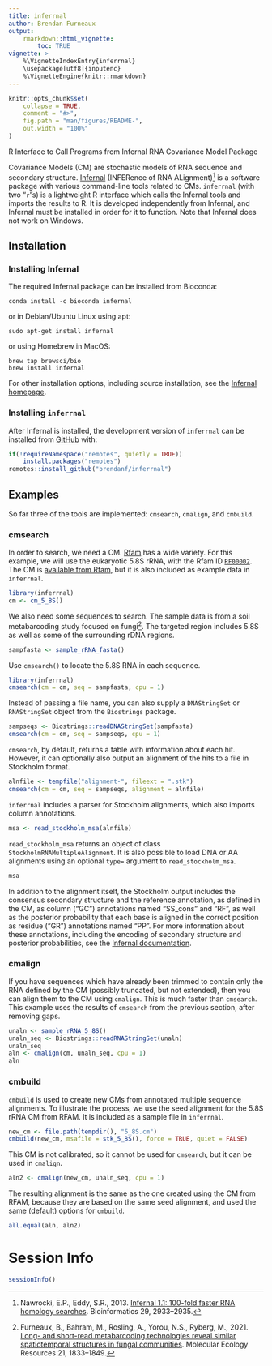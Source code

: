 ```yaml
---
title: inferrnal
author: Brendan Furneaux
output:
    rmarkdown::html_vignette:
        toc: TRUE
vignette: >
    %\VignetteIndexEntry{inferrnal}
    \usepackage[utf8]{inputenc}
    %\VignetteEngine{knitr::rmarkdown}
---
```


```r
knitr::opts_chunk$set(
    collapse = TRUE,
    comment = "#>",
    fig.path = "man/figures/README-",
    out.width = "100%"
)
```

R Interface to Call Programs from Infernal RNA Covariance Model Package

Covariance Models (CM) are stochastic models of RNA sequence and secondary
structure.
[Infernal](http://eddylab.org/infernal/) (INFERence of RNA ALignment)[^2] is a
software package with various command-line tools related to CMs.
`inferrnal` (with two "`r`"s) is a lightweight R interface which calls the
Infernal tools and imports the results to R.
It is developed independently from Infernal, and Infernal must be installed in
order for it to function.
Note that Infernal does not work on Windows.

[^2]: Nawrocki, E.P., Eddy, S.R., 2013. [Infernal 1.1: 100-fold faster RNA homology
searches](https://doi.org/10.1093/bioinformatics/btt509).
 Bioinformatics 29, 2933–2935.

## Installation

### Installing Infernal

The required Infernal package can be installed from Bioconda:

```
conda install -c bioconda infernal
```

or in Debian/Ubuntu Linux using apt:

```
sudo apt-get install infernal
```

or using Homebrew in MacOS:

```
brew tap brewsci/bio
brew install infernal
```

For other installation options, including source installation, see the
[Infernal homepage](http://eddylab.org/infernal/).

### Installing `inferrnal`

After Infernal is installed, the development version of `inferrnal` can be installed from
[GitHub](https://github.com/) with:

```r
if(!requireNamespace("remotes", quietly = TRUE))
    install.packages("remotes")
remotes::install_github("brendanf/inferrnal")
```

## Examples

So far three of the tools are implemented: `cmsearch`, `cmalign`, and `cmbuild`.

### cmsearch

In order to search, we need a CM.
[Rfam](https://rfam.xfam.org/) has a wide variety.
For this example, we will use the eukaryotic 5.8S rRNA, with the Rfam ID
[`RF00002`](https://rfam.xfam.org/family/RF00002).
The CM is [available from Rfam](https://rfam.xfam.org/family/RF00002/cm), but
it is also included as example data in `inferrnal`.


```r
library(inferrnal)
cm <- cm_5_8S()
```

We also need some sequences to search.
The sample data is from a soil metabarcoding study focused on fungi[^1].
The targeted region includes 5.8S as well as some of the surrounding rDNA
regions.

[^1]: Furneaux, B., Bahram, M., Rosling, A., Yorou, N.S., Ryberg, M., 2021.
[Long- and short-read metabarcoding technologies reveal similar spatiotemporal
structures in fungal communities](https://doi.org/10.1111/1755-0998.13387).
Molecular Ecology Resources 21, 1833–1849.


```r
sampfasta <- sample_rRNA_fasta()
```

Use `cmsearch()` to locate the 5.8S RNA in each sequence.

```r
library(inferrnal)
cmsearch(cm = cm, seq = sampfasta, cpu = 1)
```

Instead of passing a file name, you can also supply a `DNAStringSet` or
`RNAStringSet` object from the `Biostrings` package.

```r
sampseqs <- Biostrings::readDNAStringSet(sampfasta)
cmsearch(cm = cm, seq = sampseqs, cpu = 1)
```

`cmsearch`, by default, returns a table with information about each hit.
However, it can optionally also output an alignment of the hits to a file
in Stockholm format.

```r
alnfile <- tempfile("alignment-", fileext = ".stk")
cmsearch(cm = cm, seq = sampseqs, alignment = alnfile)
```

`inferrnal` includes a parser for Stockholm alignments, which also
imports column annotations.

```r
msa <- read_stockholm_msa(alnfile)
```

`read_stockholm_msa` returns an object of class
`StockholmRNAMultipleAlignment`.
It is also possible to load DNA or AA alignments using an optional
`type=` argument to `read_stockholm_msa`.

```r
msa
```

In addition to the alignment itself, the Stockholm output includes the
consensus secondary structure and the reference annotation, as defined in the
CM, as column ("GC") annotations named "SS_cons" and "RF", as well as the
posterior probability that each base is aligned in the correct position as
residue ("GR") annotations named "PP".
For more information about these annotations, including the encoding of secondary
structure and posterior probabilities, see the
[Infernal documentation](http://eddylab.org/infernal/Userguide.pdf).

### cmalign

If you have sequences which have already been trimmed to contain only the RNA
defined by the CM (possibly truncated, but not extended), then you can align
them to the CM using `cmalign`.
This is much faster than `cmsearch`.
This example uses the results of `cmsearch` from the previous section, after
removing gaps.

```r
unaln <- sample_rRNA_5_8S()
unaln_seq <- Biostrings::readRNAStringSet(unaln)
unaln_seq
aln <- cmalign(cm, unaln_seq, cpu = 1)
aln
```

### cmbuild

`cmbuild` is used to create new CMs from annotated multiple sequence alignments.
To illustrate the process, we use the seed alignment for the 5.8S rRNA CM from
RFAM.
It is included as a sample file in `inferrnal`.

```r
new_cm <- file.path(tempdir(), "5_8S.cm")
cmbuild(new_cm, msafile = stk_5_8S(), force = TRUE, quiet = FALSE)
```

This CM is not calibrated, so it cannot be used for `cmsearch`,
but it can be used in `cmalign`.

```r
aln2 <- cmalign(new_cm, unaln_seq, cpu = 1)
```

The resulting alignment is the same as the one created using the CM from RFAM,
because they are based on the same seed alignment, and used the same (default)
options for `cmbuild`.

```r
all.equal(aln, aln2)
```

# Session Info

```r
sessionInfo()
```

